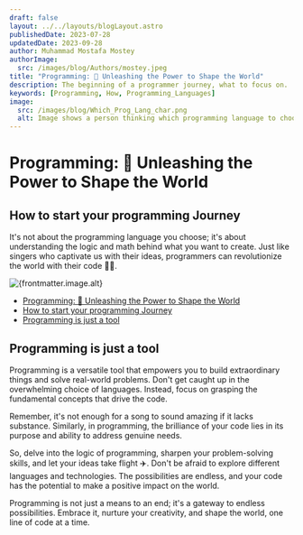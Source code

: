```yaml
---
draft: false
layout: ../../layouts/blogLayout.astro
publishedDate: 2023-07-28
updatedDate: 2023-09-28
author: Muhammad Mostafa Mostey
authorImage:
  src: /images/blog/Authors/mostey.jpeg
title: "Programming: 🚀 Unleashing the Power to Shape the World"
description: The beginning of a programmer journey, what to focus on.
keywords: [Programming, How, Programming_Languages]
image:
  src: /images/blog/Which_Prog_Lang_char.png
  alt: Image shows a person thinking which programming language to choose.
---
```



# Programming: 🚀 Unleashing the Power to Shape the World

## How to start your programming Journey

It's not about the programming language you choose; it's about understanding the logic and math behind what you want to create. Just like singers who captivate us with their ideas, programmers can revolutionize the world with their code 🧑‍💻.

<div id="blog-post-div">

<Image
  src={frontmatter.image.src}
  width={1200}
  height={900}
  quality={80}
  format="webp"
  class="rounded-xl"
  alt={frontmatter.image.alt}
/>
- [Programming: 🚀 Unleashing the Power to Shape the World](#programming--unleashing-the-power-to-shape-the-world)
- [How to start your programming Journey](#how-to-start-your-programming-journey)
- [Programming is just a tool](#programming-is-just-a-tool)

</div>

## Programming is just a tool

Programming is a versatile tool that empowers you to build extraordinary things and solve real-world problems. Don't get caught up in the overwhelming choice of languages. Instead, focus on grasping the fundamental concepts that drive the code.

Remember, it's not enough for a song to sound amazing if it lacks substance. Similarly, in programming, the brilliance of your code lies in its purpose and ability to address genuine needs.

So, delve into the logic of programming, sharpen your problem-solving skills, and let your ideas take flight ✈️. Don't be afraid to explore different languages and technologies. The possibilities are endless, and your code has the potential to make a positive impact on the world.

Programming is not just a means to an end; it's a gateway to endless possibilities. Embrace it, nurture your creativity, and shape the world, one line of code at a time.
